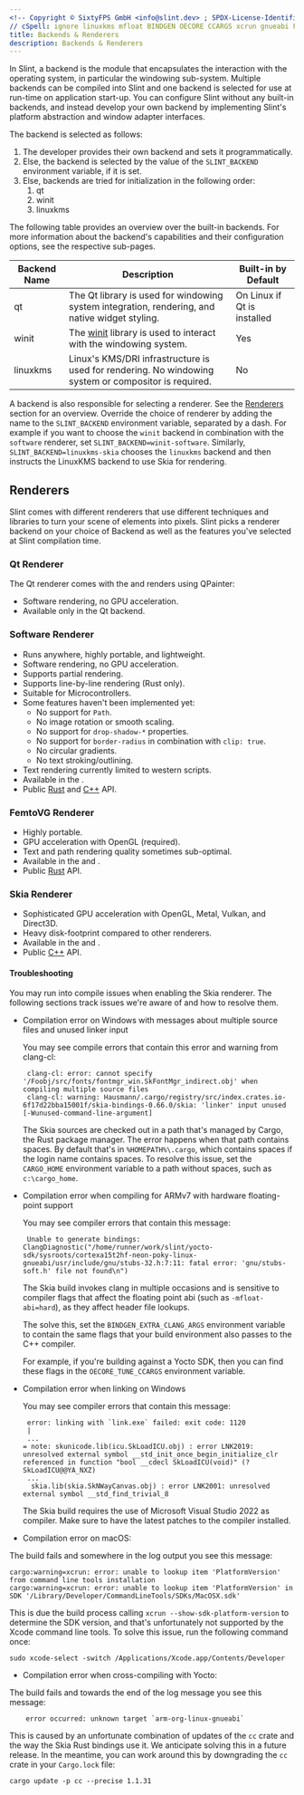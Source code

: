 ```yaml
---
<!-- Copyright © SixtyFPS GmbH <info@slint.dev> ; SPDX-License-Identifier: MIT -->
// cSpell: ignore linuxkms mfloat BINDGEN OECORE CCARGS xcrun gnueabi Foobj fontmgr Wunused cortexa skunicode cdecl
title: Backends & Renderers
description: Backends & Renderers
---
```




In Slint, a backend is the module that encapsulates the interaction with the operating system,
in particular the windowing sub-system. Multiple backends can be compiled into Slint and one
backend is selected for use at run-time on application start-up. You can configure Slint without
any built-in backends, and instead develop your own backend by implementing Slint's platform
abstraction and window adapter interfaces.

The backend is selected as follows:

1. The developer provides their own backend and sets it programmatically.
2. Else, the backend is selected by the value of the `SLINT_BACKEND` environment variable, if it is set.
3. Else, backends are tried for initialization in the following order:
   1. qt
   2. winit
   3. linuxkms

The following table provides an overview over the built-in backends. For more information about the backend's
capabilities and their configuration options, see the respective sub-pages.

| Backend Name | Description                                                                                             | Built-in by Default         |
|--------------|---------------------------------------------------------------------------------------------------------|-----------------------------|
| qt           | The Qt library is used for windowing system integration, rendering, and native widget styling.          | On Linux if Qt is installed |
| winit        | The [winit](https://docs.rs/winit/latest/winit/) library is used to interact with the windowing system. | Yes                         |
| linuxkms     | Linux's KMS/DRI infrastructure is used for rendering. No windowing system or compositor is required.    | No                          |

A backend is also responsible for selecting a renderer. See the [Renderers](#renderers) section
for an overview. Override the choice of renderer by adding the name to the `SLINT_BACKEND` environment variable, separated by a dash.
For example if you want to choose the `winit` backend in combination with the `software` renderer, set `SLINT_BACKEND=winit-software`.
Similarly, `SLINT_BACKEND=linuxkms-skia` chooses the `linuxkms` backend and then instructs the LinuxKMS backend to use Skia for rendering.



## Renderers

Slint comes with different renderers that use different techniques and libraries to turn
your scene of elements into pixels. Slint picks a renderer backend on your choice of Backend
as well as the features you've selected at Slint compilation time.


### Qt Renderer

The Qt renderer comes with the <Link type="QtBackend" label="Qt backend" /> and renders using QPainter:

 - Software rendering, no GPU acceleration.
 - Available only in the Qt backend.

### Software Renderer

- Runs anywhere, highly portable, and lightweight.
- Software rendering, no GPU acceleration.
- Supports partial rendering.
- Supports line-by-line rendering (Rust only).
- Suitable for Microcontrollers.
- Some features haven't been implemented yet:
  * No support for `Path`.
  * No image rotation or smooth scaling.
  * No support for `drop-shadow-*` properties.
  * No support for `border-radius` in combination with `clip: true`.
  * No circular gradients.
  * No text stroking/outlining.
- Text rendering currently limited to western scripts.
- Available in the <Link type="WinitBackend" label="Winit backend" />.
- Public [Rust](slint-rust:platform/software_renderer/) and [C++](https://slint.dev/docs/cpp/api/classslint_1_1platform_1_1SoftwareRenderer) API.

### FemtoVG Renderer

 - Highly portable.
 - GPU acceleration with OpenGL (required).
 - Text and path rendering quality sometimes sub-optimal.
 - Available in the <Link type="WinitBackend" label="Winit backend" /> and <Link type="LinuxkmsBackend" label="LinuxKMS backend" />.
 - Public [Rust](slint-rust:platform/femtovg_renderer/) API.

### Skia Renderer

 - Sophisticated GPU acceleration with OpenGL, Metal, Vulkan, and Direct3D.
 - Heavy disk-footprint compared to other renderers.
 - Available in the <Link type="WinitBackend" label="Winit backend" /> and <Link type="LinuxkmsBackend" label="LinuxKMS backend" />.
 - Public [C++](https://slint.dev/docs/cpp/api/classslint_1_1platform_1_1SkiaRenderer) API.

#### Troubleshooting

You may run into compile issues when enabling the Skia renderer. The following sections track
issues we're aware of and how to resolve them.

* Compilation error on Windows with messages about multiple source files and unused linker input

  You may see compile errors that contain this error and warning from clang-cl:
  ```
   clang-cl: error: cannot specify '/Foobj/src/fonts/fontmgr_win.SkFontMgr_indirect.obj' when compiling multiple source files
   clang-cl: warning: Hausmann/.cargo/registry/src/index.crates.io-6f17d22bba15001f/skia-bindings-0.66.0/skia: 'linker' input unused [-Wunused-command-line-argument]
  ```

  The Skia sources are checked out in a path that's managed by Cargo, the Rust package manager.
  The error happens when that path contains spaces. By default that's in `%HOMEPATH%\.cargo`,
  which contains spaces if the login name contains spaces. To resolve this issue, set the `CARGO_HOME`
  environment variable to a path without spaces, such as `c:\cargo_home`.

* Compilation error when compiling for ARMv7 with hardware floating-point support

  You may see compiler errors that contain this message:

  ```
   Unable to generate bindings: ClangDiagnostic("/home/runner/work/slint/yocto-sdk/sysroots/cortexa15t2hf-neon-poky-linux-gnueabi/usr/include/gnu/stubs-32.h:7:11: fatal error: 'gnu/stubs-soft.h' file not found\n")
  ```

  The Skia build invokes clang in multiple occasions and is sensitive to compiler flags
  that affect the floating point abi (such as `-mfloat-abi=hard`), as they affect header file lookups.

  The solve this, set the `BINDGEN_EXTRA_CLANG_ARGS` environment variable to contain the same
  flags that your build environment also passes to the C++ compiler.

  For example, if you're building against a Yocto SDK, then you can find these flags in the
  `OECORE_TUNE_CCARGS` environment variable.

* Compilation error when linking on Windows

  You may see compiler errors that contain this message:

  ```
   error: linking with `link.exe` failed: exit code: 1120
   |
   ...
  = note: skunicode.lib(icu.SkLoadICU.obj) : error LNK2019: unresolved external symbol __std_init_once_begin_initialize_clr referenced in function "bool __cdecl SkLoadICU(void)" (?SkLoadICU@@YA_NXZ)
   ...
    skia.lib(skia.SkNWayCanvas.obj) : error LNK2001: unresolved external symbol __std_find_trivial_8
  ```

  The Skia build requires the use of Microsoft Visual Studio 2022 as compiler. Make sure to have the latest patches
  to the compiler installed.

 * Compilation error on macOS:

  The build fails and somewhere in the log output you see this message:

  ```
  cargo:warning=xcrun: error: unable to lookup item 'PlatformVersion' from command line tools installation
  cargo:warning=xcrun: error: unable to lookup item 'PlatformVersion' in SDK '/Library/Developer/CommandLineTools/SDKs/MacOSX.sdk'
  ```

  This is due the build process calling `xcrun --show-sdk-platform-version` to determine the SDK version, and that's unfortunately not
  supported by the Xcode command line tools. To solve this issue, run the following command once:

  ```
  sudo xcode-select -switch /Applications/Xcode.app/Contents/Developer
  ```

 * Compilation error when cross-compiling with Yocto:

  The build fails and towards the end of the log message you see this message:

  ```
      error occurred: unknown target `arm-org-linux-gnueabi`
  ```

  This is caused by an unfortunate combination of updates of the `cc` crate and the way the Skia Rust bindings
  use it. We anticipate solving this in a future release. In the meantime, you can work around this by downgrading
  the `cc` crate in your `Cargo.lock` file:

  ```
  cargo update -p cc --precise 1.1.31
  ```
